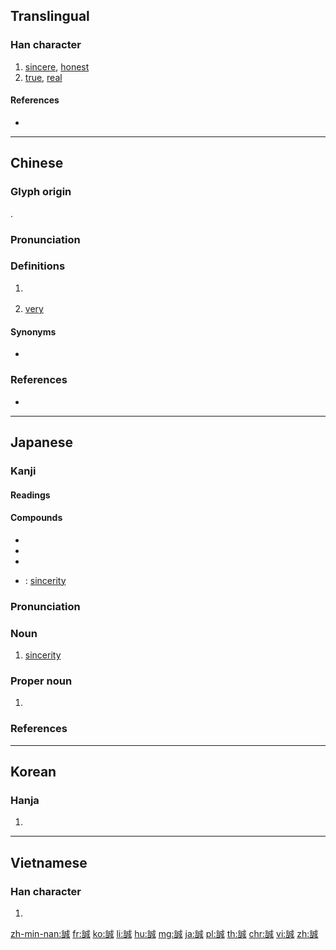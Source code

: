 {{character info/new}}
{{also|诚}}
==Translingual==

===Han character===
{{Han char|rn=149|rad=言|as=06|sn=13|four=03650|canj=YRIHS|ids=⿰言成}}

# [[sincere]], [[honest]]
# [[true]], [[real]]

====References====
* {{Han ref|kx=1163.120|dkj=35497|dj=1628.060|hdz=63963.050|uh=8AA0|ud=35488|bh=B8DB|bd=47323}}

----

==Chinese==
{{zh-forms|s=诚}}
===Glyph origin===
{{Han etym}}
{{Han compound|ls=psc|言|成|c1=s|c2=p|t1=speech}}.
===Pronunciation===
{{zh-pron
|m=chéng
|c=sing4
|h=pfs=sṳ̀n
|md=
|mn=chiâⁿ/sêng
|mn_note=sêng - literary
|w=
|mc=y
|oc=y
|cat=
}}

===Definitions===
{{zh-hanzi}}

# {{rfdef|lang=zh}} {{attn|zh}}
# {{lb|zh|Min Nan}} [[very]]

====Synonyms====
*{{sense|very}}
{{zh-dial|很}}

===References===
* {{thcwd|10084}}

----

==Japanese==

===Kanji===
{{ja-kanji|grade=6|rs=言07}}

====Readings====
{{ja-readings|goon=[[じょう]] (jō)|kanon=[[せい]] (sei)|kun=[[まこと]] (makoto), [[まことに]] (makotoni)}}

====Compounds====
{{der-top|Compounds}}
* {{ja-r|誠意|せい.い}}
* {{ja-r|誠実|せいじつ}}
* {{ja-r|誠心|せいしん}}
* {{ja-r|赤誠|せきせい}}: [[sincerity]]
{{der-bottom}}

{{ja-kanjitab|まこと|yomi=k}}

===Pronunciation===
{{ja-pron|yomi=k|まこと|acc=0|acc_ref=DJR,NHK}}

===Noun===
{{ja-noun|まこと}}

# [[sincerity]]

===Proper noun===
{{ja-pos|proper|まこと}}

# {{given name|male|lang=ja|sort=まこと}}

===References===
<references/>

----

==Korean==

===Hanja===
{{ko-hanja|hangeul=성|eumhun=|rv=seong|mr=sŏng|y=seng}}

# {{defn|lang=ko|sort=言07}}

----

==Vietnamese==

===Han character===
{{vi-hantu|[[thành]], [[thiêng]]|rs=言07}}

# {{defn|lang=vi|sort=言07}}

[[zh-min-nan:誠]]
[[fr:誠]]
[[ko:誠]]
[[li:誠]]
[[hu:誠]]
[[mg:誠]]
[[ja:誠]]
[[pl:誠]]
[[th:誠]]
[[chr:誠]]
[[vi:誠]]
[[zh:誠]]